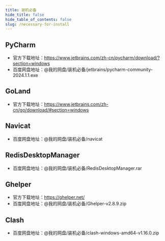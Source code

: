 ```yaml
---
title: 装机必备
hide_title: false
hide_table_of_contents: false
slug: /necessary-for-install
---
```


## PyCharm

- 官方下载地址：https://www.jetbrains.com/zh-cn/pycharm/download/?section=windows
- 百度网盘地址：@我的网盘/装机必备/jetbrains/pycharm-community-2024.1.1.exe




## GoLand

- 官方下载地址：https://www.jetbrains.com/zh-cn/go/download/#section=windows




## Navicat

- 百度网盘地址：@我的网盘/装机必备/navicat




## RedisDesktopManager

- 百度网盘地址：@我的网盘/装机必备/RedisDesktopManager.rar



## Ghelper

- 官方下载地址：https://ghelper.net/
- 百度网盘地址：@我的网盘/装机必备/Ghelper-v2.8.9.zip




## Clash

- 百度网盘地址：@我的网盘/装机必备/clash-windows-amd64-v1.16.0.zip

